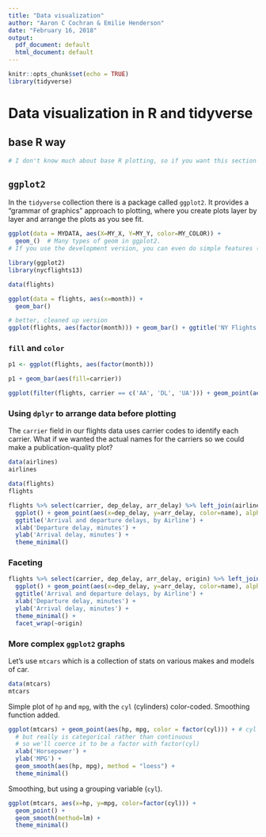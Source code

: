 ```yaml
---
title: "Data visualization"
author: "Aaron C Cochran & Emilie Henderson"
date: "February 16, 2018"
output:
  pdf_document: default
  html_document: default
---
```


```r
knitr::opts_chunk$set(echo = TRUE)
library(tidyverse)
```

# Data visualization in R and tidyverse

## base R way

```r
# I don't know much about base R plotting, so if you want this section please take it
```


## `ggplot2`

In the `tidyverse` collection there is a package called `ggplot2`. It provides a "grammar of graphics" approach to plotting, where you create plots layer by layer and arrange the plots as you see fit. 



```r

ggplot(data = MYDATA, aes(X=MY_X, Y=MY_Y, color=MY_COLOR)) +
  geom_()  # Many types of geom in ggplot2. 
# If you use the development version, you can even do simple features (spatial)

```


```r
library(ggplot2)
library(nycflights13)

data(flights)

ggplot(data = flights, aes(x=month)) +
  geom_bar()

```

```r
# better, cleaned up version
ggplot(flights, aes(factor(month))) + geom_bar() + ggtitle('NY Flights by Month, 2013') + xlab('Month') + ylab('Count') + theme_minimal()
```

### `fill` and `color` 

```r
p1 <- ggplot(flights, aes(factor(month))) 

p1 + geom_bar(aes(fill=carrier))

```

```r
ggplot(filter(flights, carrier == c('AA', 'DL', 'UA'))) + geom_point(aes(x=dep_delay, y=arr_delay, color=carrier))
```

### Using `dplyr` to arrange data before plotting

The `carrier` field in our flights data uses carrier codes to identify each carrier. What if we wanted the actual names for the carriers so we could make a publication-quality plot?

```r
data(airlines)
airlines

data(flights)
flights
```

```r
flights %>% select(carrier, dep_delay, arr_delay) %>% left_join(airlines, by="carrier") %>% filter(carrier == c("AA","UA", "DL")) %>% 
  ggplot() + geom_point(aes(x=dep_delay, y=arr_delay, color=name), alpha=.5) +
  ggtitle('Arrival and departure delays, by Airline') +
  xlab('Departure delay, minutes') + 
  ylab('Arrival delay, minutes') +
  theme_minimal()
```

### Faceting

```r
flights %>% select(carrier, dep_delay, arr_delay, origin) %>% left_join(airlines, by="carrier") %>% filter(carrier == c("AA","UA", "DL")) %>% 
  ggplot() + geom_point(aes(x=dep_delay, y=arr_delay, color=name), alpha=.5) +
  ggtitle('Arrival and departure delays, by Airline') +
  xlab('Departure delay, minutes') + 
  ylab('Arrival delay, minutes') +
  theme_minimal() +
  facet_wrap(~origin)
```

### More complex `ggplot2` graphs


Let's use `mtcars` which is a collection of stats on various makes and models of car. 
```r
data(mtcars)
mtcars
```

Simple plot of `hp` and `mpg`, with the `cyl` (cylinders) color-coded. Smoothing function added.
```r
ggplot(mtcars) + geom_point(aes(hp, mpg, color = factor(cyl))) + # cyl is numeric in this dataset, 
  # but really is categorical rather than continuous
  # so we'll coerce it to be a factor with factor(cyl)
  xlab('Horsepower') +
  ylab('MPG') +
  geom_smooth(aes(hp, mpg), method = "loess") +
  theme_minimal()
```

Smoothing, but using a grouping variable (`cyl`). 

```r

ggplot(mtcars, aes(x=hp, y=mpg, color=factor(cyl))) +
  geom_point() + 
  geom_smooth(method=lm) + 
  theme_minimal()



```

